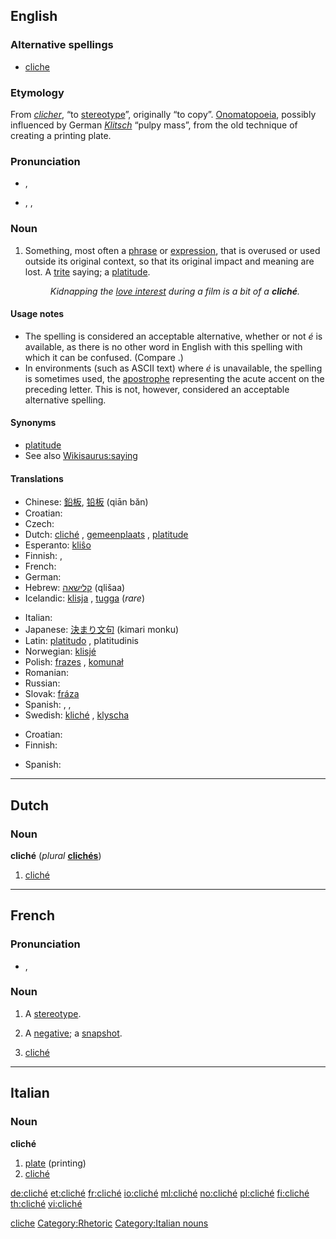 {{also|cliche}}
==English==

===Alternative spellings===
* [[cliche]]

===Etymology===
From {{etyl|fr}} ''[[clicher]]'', “to [[stereotype]]”, originally “to copy”. [[onomatopoeia|Onomatopoeia]], possibly influenced by German ''[[Klitsch]]'' “pulpy mass”, from the old technique of creating a printing plate.

===Pronunciation===
* {{a|UK}} {{IPA|/ˈkliːʃeɪ/}}, {{SAMPA|/"kli:SeI/}}
*: {{rhymes|iːʃeɪ}}
* {{a|US}} {{enPR|klē-shāʹ}}, {{IPA|/kliːˈʃeɪ/}}, {{SAMPA|/kli:"SeI/}}
*: {{rhymes|eɪ}}

===Noun===
{{wikipedia}}
{{en-noun}}

# Something, most often a [[phrase]] or [[expression]], that is overused or used outside its original context, so that its original impact and meaning are lost.  A [[trite]] saying; a [[platitude]].
#: ''Kidnapping the [[love interest]] during a film is a bit of a '''cliché'''.''

====Usage notes====
* The spelling {{term||cliche}} is considered an acceptable alternative, whether or not ''é'' is available, as there is no other word in English with this spelling with which it can be confused. (Compare {{term|resume}}.)
* In environments (such as ASCII text) where ''é'' is unavailable, the spelling {{term||cliche'}} is sometimes used, the [[apostrophe]] representing the acute accent on the preceding letter. This is not, however, considered an acceptable alternative spelling.

====Synonyms====
* [[platitude]]
* See also [[Wikisaurus:saying]]

====Translations====
{{trans-top|overused phrase or expression}}
* Chinese: [[鉛板]], [[铅板]] (qiān bǎn)
* Croatian: {{t-|hr|kliše|m}}
* Czech: {{t-|cs|klišé|n}}
* Dutch: [[#Dutch|cliché]] {{n}}, [[gemeenplaats]] {{f}}, [[platitude]] {{f}}
* Esperanto: [[kliŝo]]
* Finnish: {{t-|fi|klisee}}, {{t-|fi|latteus}}
* French: {{t+|fr|cliché|m}}
* German: {{t+|de|Klischee|n}}
* Hebrew: [[קלישאה]] (qlišaa) {{f}}
* Icelandic: [[klisja]] {{f}}, [[tugga]] {{f}} (''rare'')
{{trans-mid}}
* Italian: {{t-|it|cliché|m}}
* Japanese: [[決まり文句]] (kimari monku)
* Latin: [[platitudo]] {{f}} {{italbrac|nominative}}, platitudinis {{italbrac|genitive}}
* Norwegian: [[klisjé]] {{n}}
* Polish: [[frazes]] {{m}}, [[komunał]] {{m}}
* Romanian: {{t-|ro|clişeu|n}}
* Russian: {{t+|ru|клише|n|tr=klišé}}
* Slovak: [[fráza]] {{f}}
* Spanish: {{t-|es|cliché|m}}, {{t|es|clisé|m}}, {{t-|es|tópico|m}}
* Swedish: [[kliché]] {{c}}, [[klyscha]] {{c}}
{{trans-bottom}}

{{trans-top|anything (other than a phrase) that is overused}}
* Croatian: {{t-|hr|kliše|m}}
* Finnish: {{t-|fi|klisee}}
{{trans-mid}}
* Spanish: {{t-|es|tópico|m}}
{{trans-bottom}}

[[Category:English words spelled with diacritics|cliche]]

----

==Dutch==

===Noun===
'''cliché''' {{n}} (''plural'' '''[[clichés]]''')

# [[cliché#English|cliché]]

----

==French==

===Pronunciation===
* {{IPA|/kliʃe/|lang=fr}}, {{SAMPA|/kli.Se/}}

===Noun===
{{fr-noun|m}}

#{{printing}} A [[stereotype]].
#{{photography}} A [[negative]]; {{by extension}} a [[snapshot]].
# [[cliché#English|cliché]]

[[Category:Rhetoric]]

----

==Italian==

===Noun===
'''cliché''' {{m|inv}}

# [[plate]] (printing)
# [[#English|cliché]]

[[Category:Italian nouns]]

[[de:cliché]]
[[et:cliché]]
[[fr:cliché]]
[[io:cliché]]
[[ml:cliché]]
[[no:cliché]]
[[pl:cliché]]
[[fi:cliché]]
[[th:cliché]]
[[vi:cliché]]